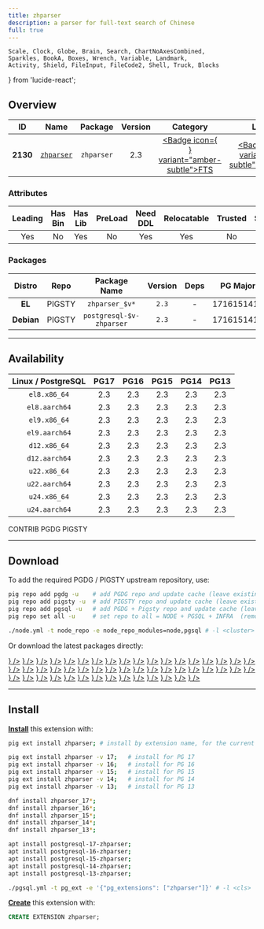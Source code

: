 ```yaml
---
title: zhparser
description: a parser for full-text search of Chinese
full: true
---
```


    Scale, Clock, Globe, Brain, Search, ChartNoAxesCombined,
    Sparkles, BookA, Boxes, Wrench, Variable, Landmark,
    Activity, Shield, FileInput, FileCode2, Shell, Truck, Blocks
} from 'lucide-react';

## Overview

| <TooltipIconButton tooltip="Extension unique identifier" side="top">ID</TooltipIconButton> | <TooltipIconButton tooltip="Extension name" side="top">Name</TooltipIconButton> | <TooltipIconButton tooltip="Package name for installation" side="top">Package</TooltipIconButton> | <TooltipIconButton tooltip="Latest available extension version" side="top">Version</TooltipIconButton> | <TooltipIconButton tooltip="Extension category" side="top">Category</TooltipIconButton> | <TooltipIconButton tooltip="Open source license" side="top">License</TooltipIconButton> | <TooltipIconButton tooltip="Programming language" side="top">Lang</TooltipIconButton> |
|:--------:|:--------:|:----------:|:--------------:|:---------------------------------------:|:------------------------------------------------------:|:----:|
| **2130** | [`zhparser`](https://github.com/amutu/zhparser) | `zhparser` | 2.3 | <a href="/ext/fts" className="no-underline"><Badge icon={<Search />} variant="amber-subtle">FTS</Badge></a> | <a href="/ext/list/license#postgresql" className="no-underline"><Badge icon={<Scale />} variant="blue-subtle">PostgreSQL</Badge></a> | <a href="/ext/list/lang#c"><Badge icon={<FileCode2 />} variant="blue-subtle">C</Badge></a> |

### Attributes

| <TooltipIconButton tooltip="The Primary Leading extension in the Package" side="top">Leading</TooltipIconButton> | <TooltipIconButton tooltip="Contains binary utils" side="top">Has Bin</TooltipIconButton> | <TooltipIconButton tooltip="Contains .so shared library files" side="top">Has Lib</TooltipIconButton> | <TooltipIconButton tooltip="Requires preloading via shared_preload_libraries" side="top">PreLoad</TooltipIconButton> | <TooltipIconButton tooltip="Requires CREATE EXTENSION DDL command" side="top">Need DDL</TooltipIconButton> | <TooltipIconButton tooltip="Can be installed in any schema" side="top">Relocatable</TooltipIconButton> | <TooltipIconButton tooltip="Can be created by non-superuser" side="top">Trusted</TooltipIconButton> | <TooltipIconButton tooltip="Schemas used by this extension" side="top">Schemas</TooltipIconButton> |
|:-------:|:-------:|:-------:|:-------:|:--------:|:-----------:|:-------:|:-------:|
| Yes | No | Yes | No | Yes | Yes | No | - |

### Packages

| <TooltipIconButton tooltip="Linux distribution family, EL or Debian" side="top">Distro</TooltipIconButton> | <TooltipIconButton tooltip="Package repository" side="top">Repo</TooltipIconButton> | <TooltipIconButton tooltip="The RPM/DEB Package Name Pattern (replace $v with real pg major)" side="top">Package Name</TooltipIconButton> | <TooltipIconButton tooltip="Latest package version" side="top">Version</TooltipIconButton> | <TooltipIconButton tooltip="RPM/DEB Package dependencies" side="top">Deps</TooltipIconButton> | <TooltipIconButton tooltip="Available in these PostgreSQL Major Versions" side="top">PG Major</TooltipIconButton> |
|:----------:|:--------:|:------------------------:|:-----------:|:------------:|:------------------:|
|   **EL**   | <Badge variant="amber-subtle"><span className="font-bold">PIGSTY</span></Badge> | `zhparser_$v*` | `2.3` | - | <Badge variant="green-subtle">17</Badge><Badge variant="green-subtle">16</Badge><Badge variant="green-subtle">15</Badge><Badge variant="green-subtle">14</Badge><Badge variant="green-subtle">13</Badge> |
| **Debian** | <Badge variant="amber-subtle"><span className="font-bold">PIGSTY</span></Badge> | `postgresql-$v-zhparser` | `2.3` | - | <Badge variant="green-subtle">17</Badge><Badge variant="green-subtle">16</Badge><Badge variant="green-subtle">15</Badge><Badge variant="green-subtle">14</Badge><Badge variant="green-subtle">13</Badge> |



------

## Availability

| <TooltipIconButton tooltip="Linux Distro Arch / PostgreSQL Major Version" side="top">Linux / PostgreSQL </TooltipIconButton> | **PG17** | **PG16** | **PG15** | **PG14** | **PG13** |
|:-----:|:-----:|:-----:|:-----:|:-----:|:-----:|
| `el8.x86_64` | <Badge variant="amber-subtle">2.3</Badge> | <Badge variant="amber-subtle">2.3</Badge> | <Badge variant="amber-subtle">2.3</Badge> | <Badge variant="amber-subtle">2.3</Badge> | <Badge variant="amber-subtle">2.3</Badge> |
| `el8.aarch64` | <Badge variant="amber-subtle">2.3</Badge> | <Badge variant="amber-subtle">2.3</Badge> | <Badge variant="amber-subtle">2.3</Badge> | <Badge variant="amber-subtle">2.3</Badge> | <Badge variant="amber-subtle">2.3</Badge> |
| `el9.x86_64` | <Badge variant="amber-subtle">2.3</Badge> | <Badge variant="amber-subtle">2.3</Badge> | <Badge variant="amber-subtle">2.3</Badge> | <Badge variant="amber-subtle">2.3</Badge> | <Badge variant="amber-subtle">2.3</Badge> |
| `el9.aarch64` | <Badge variant="amber-subtle">2.3</Badge> | <Badge variant="amber-subtle">2.3</Badge> | <Badge variant="amber-subtle">2.3</Badge> | <Badge variant="amber-subtle">2.3</Badge> | <Badge variant="amber-subtle">2.3</Badge> |
| `d12.x86_64` | <Badge variant="amber-subtle">2.3</Badge> | <Badge variant="amber-subtle">2.3</Badge> | <Badge variant="amber-subtle">2.3</Badge> | <Badge variant="amber-subtle">2.3</Badge> | <Badge variant="amber-subtle">2.3</Badge> |
| `d12.aarch64` | <Badge variant="amber-subtle">2.3</Badge> | <Badge variant="amber-subtle">2.3</Badge> | <Badge variant="amber-subtle">2.3</Badge> | <Badge variant="amber-subtle">2.3</Badge> | <Badge variant="amber-subtle">2.3</Badge> |
| `u22.x86_64` | <Badge variant="amber-subtle">2.3</Badge> | <Badge variant="amber-subtle">2.3</Badge> | <Badge variant="amber-subtle">2.3</Badge> | <Badge variant="amber-subtle">2.3</Badge> | <Badge variant="amber-subtle">2.3</Badge> |
| `u22.aarch64` | <Badge variant="amber-subtle">2.3</Badge> | <Badge variant="amber-subtle">2.3</Badge> | <Badge variant="amber-subtle">2.3</Badge> | <Badge variant="amber-subtle">2.3</Badge> | <Badge variant="amber-subtle">2.3</Badge> |
| `u24.x86_64` | <Badge variant="amber-subtle">2.3</Badge> | <Badge variant="amber-subtle">2.3</Badge> | <Badge variant="amber-subtle">2.3</Badge> | <Badge variant="amber-subtle">2.3</Badge> | <Badge variant="amber-subtle">2.3</Badge> |
| `u24.aarch64` | <Badge variant="amber-subtle">2.3</Badge> | <Badge variant="amber-subtle">2.3</Badge> | <Badge variant="amber-subtle">2.3</Badge> | <Badge variant="amber-subtle">2.3</Badge> | <Badge variant="amber-subtle">2.3</Badge> |

<Badge variant="green-subtle"><span className="font-black">CONTRIB</span></Badge> <Badge variant="blue-subtle"><span className="font-black">PGDG</span></Badge> <Badge variant="amber-subtle"><span className="font-black">PIGSTY</span></Badge>

------

## Download

To add the required PGDG / PIGSTY upstream repository, use:

```bash tab="pig"
pig repo add pgdg -u    # add PGDG repo and update cache (leave existing repos)
pig repo add pigsty -u  # add PIGSTY repo and update cache (leave existing repos)
pig repo add pgsql -u   # add PGDG + Pigsty repo and update cache (leave existing repos)
pig repo set all -u     # set repo to all = NODE + PGSQL + INFRA  (remove existing repos)
```
```bash tab="pigsty"
./node.yml -t node_repo -e node_repo_modules=node,pgsql # -l <cluster>
```

Or download the latest packages directly:

<Files>
    <Folder name="el8.x86_64">
        <a href="https://repo.pigsty.io/yum/pgsql/el8.x86_64/zhparser_17-2.3-1PIGSTY.el8.x86_64.rpm"><File name="zhparser_17-2.3-1PIGSTY.el8.x86_64.rpm" icon={<Package className="text-emerald-500" />} /></a>
        <a href="https://repo.pigsty.io/yum/pgsql/el8.x86_64/zhparser_16-2.3-1PIGSTY.el8.x86_64.rpm"><File name="zhparser_16-2.3-1PIGSTY.el8.x86_64.rpm" icon={<Package className="text-emerald-500" />} /></a>
        <a href="https://repo.pigsty.io/yum/pgsql/el8.x86_64/zhparser_15-2.3-1PIGSTY.el8.x86_64.rpm"><File name="zhparser_15-2.3-1PIGSTY.el8.x86_64.rpm" icon={<Package className="text-emerald-500" />} /></a>
        <a href="https://repo.pigsty.io/yum/pgsql/el8.x86_64/zhparser_14-2.3-1PIGSTY.el8.x86_64.rpm"><File name="zhparser_14-2.3-1PIGSTY.el8.x86_64.rpm" icon={<Package className="text-emerald-500" />} /></a>
        <a href="https://repo.pigsty.io/yum/pgsql/el8.x86_64/zhparser_13-2.3-1PIGSTY.el8.x86_64.rpm"><File name="zhparser_13-2.3-1PIGSTY.el8.x86_64.rpm" icon={<Package className="text-emerald-500" />} /></a>
    </Folder>
    <Folder name="el8.aarch64">
        <a href="https://repo.pigsty.io/yum/pgsql/el8.aarch64/zhparser_17-2.3-1PIGSTY.el8.aarch64.rpm"><File name="zhparser_17-2.3-1PIGSTY.el8.aarch64.rpm" icon={<Package className="text-orange-500" />} /></a>
        <a href="https://repo.pigsty.io/yum/pgsql/el8.aarch64/zhparser_16-2.3-1PIGSTY.el8.aarch64.rpm"><File name="zhparser_16-2.3-1PIGSTY.el8.aarch64.rpm" icon={<Package className="text-orange-500" />} /></a>
        <a href="https://repo.pigsty.io/yum/pgsql/el8.aarch64/zhparser_15-2.3-1PIGSTY.el8.aarch64.rpm"><File name="zhparser_15-2.3-1PIGSTY.el8.aarch64.rpm" icon={<Package className="text-orange-500" />} /></a>
        <a href="https://repo.pigsty.io/yum/pgsql/el8.aarch64/zhparser_14-2.3-1PIGSTY.el8.aarch64.rpm"><File name="zhparser_14-2.3-1PIGSTY.el8.aarch64.rpm" icon={<Package className="text-orange-500" />} /></a>
        <a href="https://repo.pigsty.io/yum/pgsql/el8.aarch64/zhparser_13-2.3-1PIGSTY.el8.aarch64.rpm"><File name="zhparser_13-2.3-1PIGSTY.el8.aarch64.rpm" icon={<Package className="text-orange-500" />} /></a>
    </Folder>
    <Folder name="el9.x86_64">
        <a href="https://repo.pigsty.io/yum/pgsql/el9.x86_64/zhparser_17-2.3-1PIGSTY.el9.x86_64.rpm"><File name="zhparser_17-2.3-1PIGSTY.el9.x86_64.rpm" icon={<Package className="text-emerald-500" />} /></a>
        <a href="https://repo.pigsty.io/yum/pgsql/el9.x86_64/zhparser_16-2.3-1PIGSTY.el9.x86_64.rpm"><File name="zhparser_16-2.3-1PIGSTY.el9.x86_64.rpm" icon={<Package className="text-emerald-500" />} /></a>
        <a href="https://repo.pigsty.io/yum/pgsql/el9.x86_64/zhparser_15-2.3-1PIGSTY.el9.x86_64.rpm"><File name="zhparser_15-2.3-1PIGSTY.el9.x86_64.rpm" icon={<Package className="text-emerald-500" />} /></a>
        <a href="https://repo.pigsty.io/yum/pgsql/el9.x86_64/zhparser_14-2.3-1PIGSTY.el9.x86_64.rpm"><File name="zhparser_14-2.3-1PIGSTY.el9.x86_64.rpm" icon={<Package className="text-emerald-500" />} /></a>
        <a href="https://repo.pigsty.io/yum/pgsql/el9.x86_64/zhparser_13-2.3-1PIGSTY.el9.x86_64.rpm"><File name="zhparser_13-2.3-1PIGSTY.el9.x86_64.rpm" icon={<Package className="text-emerald-500" />} /></a>
    </Folder>
    <Folder name="el9.aarch64">
        <a href="https://repo.pigsty.io/yum/pgsql/el9.aarch64/zhparser_17-2.3-1PIGSTY.el9.aarch64.rpm"><File name="zhparser_17-2.3-1PIGSTY.el9.aarch64.rpm" icon={<Package className="text-orange-500" />} /></a>
        <a href="https://repo.pigsty.io/yum/pgsql/el9.aarch64/zhparser_16-2.3-1PIGSTY.el9.aarch64.rpm"><File name="zhparser_16-2.3-1PIGSTY.el9.aarch64.rpm" icon={<Package className="text-orange-500" />} /></a>
        <a href="https://repo.pigsty.io/yum/pgsql/el9.aarch64/zhparser_15-2.3-1PIGSTY.el9.aarch64.rpm"><File name="zhparser_15-2.3-1PIGSTY.el9.aarch64.rpm" icon={<Package className="text-orange-500" />} /></a>
        <a href="https://repo.pigsty.io/yum/pgsql/el9.aarch64/zhparser_14-2.3-1PIGSTY.el9.aarch64.rpm"><File name="zhparser_14-2.3-1PIGSTY.el9.aarch64.rpm" icon={<Package className="text-orange-500" />} /></a>
        <a href="https://repo.pigsty.io/yum/pgsql/el9.aarch64/zhparser_13-2.3-1PIGSTY.el9.aarch64.rpm"><File name="zhparser_13-2.3-1PIGSTY.el9.aarch64.rpm" icon={<Package className="text-orange-500" />} /></a>
    </Folder>
    <Folder name="d12.x86_64">
        <a href="https://repo.pigsty.io/apt/pgsql/bookworm/pool/main/z/zhparser/postgresql-17-zhparser_2.3-1PIGSTY~bookworm_amd64.deb"><File name="postgresql-17-zhparser_2.3-1PIGSTY~bookworm_amd64.deb" icon={<Box className="text-emerald-500" />} /></a>
        <a href="https://repo.pigsty.io/apt/pgsql/bookworm/pool/main/z/zhparser/postgresql-16-zhparser_2.3-1PIGSTY~bookworm_amd64.deb"><File name="postgresql-16-zhparser_2.3-1PIGSTY~bookworm_amd64.deb" icon={<Box className="text-emerald-500" />} /></a>
        <a href="https://repo.pigsty.io/apt/pgsql/bookworm/pool/main/z/zhparser/postgresql-15-zhparser_2.3-1PIGSTY~bookworm_amd64.deb"><File name="postgresql-15-zhparser_2.3-1PIGSTY~bookworm_amd64.deb" icon={<Box className="text-emerald-500" />} /></a>
        <a href="https://repo.pigsty.io/apt/pgsql/bookworm/pool/main/z/zhparser/postgresql-14-zhparser_2.3-1PIGSTY~bookworm_amd64.deb"><File name="postgresql-14-zhparser_2.3-1PIGSTY~bookworm_amd64.deb" icon={<Box className="text-emerald-500" />} /></a>
        <a href="https://repo.pigsty.io/apt/pgsql/bookworm/pool/main/z/zhparser/postgresql-13-zhparser_2.3-1PIGSTY~bookworm_amd64.deb"><File name="postgresql-13-zhparser_2.3-1PIGSTY~bookworm_amd64.deb" icon={<Box className="text-emerald-500" />} /></a>
    </Folder>
    <Folder name="d12.aarch64">
        <a href="https://repo.pigsty.io/apt/pgsql/bookworm/pool/main/z/zhparser/postgresql-17-zhparser_2.3-1PIGSTY~bookworm_arm64.deb"><File name="postgresql-17-zhparser_2.3-1PIGSTY~bookworm_arm64.deb" icon={<Box className="text-orange-500" />} /></a>
        <a href="https://repo.pigsty.io/apt/pgsql/bookworm/pool/main/z/zhparser/postgresql-16-zhparser_2.3-1PIGSTY~bookworm_arm64.deb"><File name="postgresql-16-zhparser_2.3-1PIGSTY~bookworm_arm64.deb" icon={<Box className="text-orange-500" />} /></a>
        <a href="https://repo.pigsty.io/apt/pgsql/bookworm/pool/main/z/zhparser/postgresql-15-zhparser_2.3-1PIGSTY~bookworm_arm64.deb"><File name="postgresql-15-zhparser_2.3-1PIGSTY~bookworm_arm64.deb" icon={<Box className="text-orange-500" />} /></a>
        <a href="https://repo.pigsty.io/apt/pgsql/bookworm/pool/main/z/zhparser/postgresql-14-zhparser_2.3-1PIGSTY~bookworm_arm64.deb"><File name="postgresql-14-zhparser_2.3-1PIGSTY~bookworm_arm64.deb" icon={<Box className="text-orange-500" />} /></a>
        <a href="https://repo.pigsty.io/apt/pgsql/bookworm/pool/main/z/zhparser/postgresql-13-zhparser_2.3-1PIGSTY~bookworm_arm64.deb"><File name="postgresql-13-zhparser_2.3-1PIGSTY~bookworm_arm64.deb" icon={<Box className="text-orange-500" />} /></a>
    </Folder>
    <Folder name="u22.x86_64">
        <a href="https://repo.pigsty.io/apt/pgsql/jammy/pool/main/z/zhparser/postgresql-17-zhparser_2.3-1PIGSTY~jammy_amd64.deb"><File name="postgresql-17-zhparser_2.3-1PIGSTY~jammy_amd64.deb" icon={<Box className="text-emerald-500" />} /></a>
        <a href="https://repo.pigsty.io/apt/pgsql/jammy/pool/main/z/zhparser/postgresql-16-zhparser_2.3-1PIGSTY~jammy_amd64.deb"><File name="postgresql-16-zhparser_2.3-1PIGSTY~jammy_amd64.deb" icon={<Box className="text-emerald-500" />} /></a>
        <a href="https://repo.pigsty.io/apt/pgsql/jammy/pool/main/z/zhparser/postgresql-15-zhparser_2.3-1PIGSTY~jammy_amd64.deb"><File name="postgresql-15-zhparser_2.3-1PIGSTY~jammy_amd64.deb" icon={<Box className="text-emerald-500" />} /></a>
        <a href="https://repo.pigsty.io/apt/pgsql/jammy/pool/main/z/zhparser/postgresql-14-zhparser_2.3-1PIGSTY~jammy_amd64.deb"><File name="postgresql-14-zhparser_2.3-1PIGSTY~jammy_amd64.deb" icon={<Box className="text-emerald-500" />} /></a>
        <a href="https://repo.pigsty.io/apt/pgsql/jammy/pool/main/z/zhparser/postgresql-13-zhparser_2.3-1PIGSTY~jammy_amd64.deb"><File name="postgresql-13-zhparser_2.3-1PIGSTY~jammy_amd64.deb" icon={<Box className="text-emerald-500" />} /></a>
    </Folder>
    <Folder name="u22.aarch64">
        <a href="https://repo.pigsty.io/apt/pgsql/jammy/pool/main/z/zhparser/postgresql-17-zhparser_2.3-1PIGSTY~jammy_arm64.deb"><File name="postgresql-17-zhparser_2.3-1PIGSTY~jammy_arm64.deb" icon={<Box className="text-orange-500" />} /></a>
        <a href="https://repo.pigsty.io/apt/pgsql/jammy/pool/main/z/zhparser/postgresql-16-zhparser_2.3-1PIGSTY~jammy_arm64.deb"><File name="postgresql-16-zhparser_2.3-1PIGSTY~jammy_arm64.deb" icon={<Box className="text-orange-500" />} /></a>
        <a href="https://repo.pigsty.io/apt/pgsql/jammy/pool/main/z/zhparser/postgresql-15-zhparser_2.3-1PIGSTY~jammy_arm64.deb"><File name="postgresql-15-zhparser_2.3-1PIGSTY~jammy_arm64.deb" icon={<Box className="text-orange-500" />} /></a>
        <a href="https://repo.pigsty.io/apt/pgsql/jammy/pool/main/z/zhparser/postgresql-14-zhparser_2.3-1PIGSTY~jammy_arm64.deb"><File name="postgresql-14-zhparser_2.3-1PIGSTY~jammy_arm64.deb" icon={<Box className="text-orange-500" />} /></a>
        <a href="https://repo.pigsty.io/apt/pgsql/jammy/pool/main/z/zhparser/postgresql-13-zhparser_2.3-1PIGSTY~jammy_arm64.deb"><File name="postgresql-13-zhparser_2.3-1PIGSTY~jammy_arm64.deb" icon={<Box className="text-orange-500" />} /></a>
    </Folder>
    <Folder name="u24.x86_64">
        <a href="https://repo.pigsty.io/apt/pgsql/noble/pool/main/z/zhparser/postgresql-17-zhparser_2.3-1PIGSTY~noble_amd64.deb"><File name="postgresql-17-zhparser_2.3-1PIGSTY~noble_amd64.deb" icon={<Box className="text-emerald-500" />} /></a>
        <a href="https://repo.pigsty.io/apt/pgsql/noble/pool/main/z/zhparser/postgresql-16-zhparser_2.3-1PIGSTY~noble_amd64.deb"><File name="postgresql-16-zhparser_2.3-1PIGSTY~noble_amd64.deb" icon={<Box className="text-emerald-500" />} /></a>
        <a href="https://repo.pigsty.io/apt/pgsql/noble/pool/main/z/zhparser/postgresql-15-zhparser_2.3-1PIGSTY~noble_amd64.deb"><File name="postgresql-15-zhparser_2.3-1PIGSTY~noble_amd64.deb" icon={<Box className="text-emerald-500" />} /></a>
        <a href="https://repo.pigsty.io/apt/pgsql/noble/pool/main/z/zhparser/postgresql-14-zhparser_2.3-1PIGSTY~noble_amd64.deb"><File name="postgresql-14-zhparser_2.3-1PIGSTY~noble_amd64.deb" icon={<Box className="text-emerald-500" />} /></a>
        <a href="https://repo.pigsty.io/apt/pgsql/noble/pool/main/z/zhparser/postgresql-13-zhparser_2.3-1PIGSTY~noble_amd64.deb"><File name="postgresql-13-zhparser_2.3-1PIGSTY~noble_amd64.deb" icon={<Box className="text-emerald-500" />} /></a>
    </Folder>
    <Folder name="u24.aarch64">
        <a href="https://repo.pigsty.io/apt/pgsql/noble/pool/main/z/zhparser/postgresql-17-zhparser_2.3-1PIGSTY~noble_arm64.deb"><File name="postgresql-17-zhparser_2.3-1PIGSTY~noble_arm64.deb" icon={<Box className="text-orange-500" />} /></a>
        <a href="https://repo.pigsty.io/apt/pgsql/noble/pool/main/z/zhparser/postgresql-16-zhparser_2.3-1PIGSTY~noble_arm64.deb"><File name="postgresql-16-zhparser_2.3-1PIGSTY~noble_arm64.deb" icon={<Box className="text-orange-500" />} /></a>
        <a href="https://repo.pigsty.io/apt/pgsql/noble/pool/main/z/zhparser/postgresql-15-zhparser_2.3-1PIGSTY~noble_arm64.deb"><File name="postgresql-15-zhparser_2.3-1PIGSTY~noble_arm64.deb" icon={<Box className="text-orange-500" />} /></a>
        <a href="https://repo.pigsty.io/apt/pgsql/noble/pool/main/z/zhparser/postgresql-14-zhparser_2.3-1PIGSTY~noble_arm64.deb"><File name="postgresql-14-zhparser_2.3-1PIGSTY~noble_arm64.deb" icon={<Box className="text-orange-500" />} /></a>
        <a href="https://repo.pigsty.io/apt/pgsql/noble/pool/main/z/zhparser/postgresql-13-zhparser_2.3-1PIGSTY~noble_arm64.deb"><File name="postgresql-13-zhparser_2.3-1PIGSTY~noble_arm64.deb" icon={<Box className="text-orange-500" />} /></a>
    </Folder>
</Files>

------

## Install

[**Install**](/docs/pgsql/ext/install) this extension with:

```bash tab="pig"
pig ext install zhparser; # install by extension name, for the current active PG version

pig ext install zhparser -v 17;   # install for PG 17
pig ext install zhparser -v 16;   # install for PG 16
pig ext install zhparser -v 15;   # install for PG 15
pig ext install zhparser -v 14;   # install for PG 14
pig ext install zhparser -v 13;   # install for PG 13
```
```bash tab="yum" 
dnf install zhparser_17*;
dnf install zhparser_16*;
dnf install zhparser_15*;
dnf install zhparser_14*;
dnf install zhparser_13*;
```
```bash tab="apt" 
apt install postgresql-17-zhparser;
apt install postgresql-16-zhparser;
apt install postgresql-15-zhparser;
apt install postgresql-14-zhparser;
apt install postgresql-13-zhparser;
```
```bash tab="ansible"
./pgsql.yml -t pg_ext -e '{"pg_extensions": ["zhparser"]}' # -l <cls>
```

[**Create**](/docs/pgsql/ext/create) this extension with:

```sql
CREATE EXTENSION zhparser;
```


